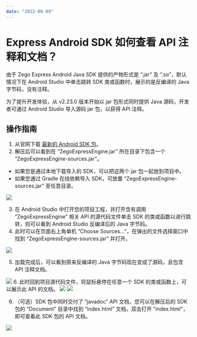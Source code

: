 ```yaml
---
date: "2022-09-09"
---
```

# Express Android SDK 如何查看 API 注释和文档？

由于 Zego Express Android Java SDK 提供的产物形式是 “.jar” 及 “.so”，默认情况下在 Android Studio 中单击跳转 SDK 类或函数时，展示的是反编译的 Java 字节码，没有注释。

为了提升开发体验，从 v2.23.0 版本开始以 jar 包形式同时提供 Java 源码，开发者可通过 Android Studio 导入源码 jar 包，以获得 API 注释。

## 操作指南

1. 从官网下载 [最新的 Android SDK 包](https://doc-zh.zego.im/article/2969)。
2. 解压后可以看到在 “ZegoExpressEngine.jar” 所在目录下包含一个 “ZegoExpressEngine-sources.jar”。

<div class="mk-hint">

- 如果您是通过本地下载导入的 SDK，可以把这两个 jar 包一起放到项目中。
- 如果您通过 Gradle 在线依赖导入 SDK，可放置 “ZegoExpressEngine-sources.jar” 至任意目录。
</div>

<img src="https://doc-media.zego.im/sdk-doc/Pics/Android/ExpressSDK/Integration/android_java_sources_jar.png">

3. 在 Android Studio 中打开您的项目工程，并打开含有调用 “ZegoExpressEngine” 相关 API 的源代码文件单击 SDK 的类或函数以进行跳转，则可以看到 Android Studio 反编译后的 Java 字节码。
4. 此时可以在页面右上角单机 “Choose Sources...”，在弹出的文件选择窗口中找到 “ZegoExpressEngine-sources.jar” 并打开。
<img src="https://doc-media.zego.im/sdk-doc/Pics/Android/ExpressSDK/Integration/android_studio_choose_sources.png">

5. 加载完成后，可以看到原来反编译的 Java 字节码现在变成了源码，且包含 API 注释文档。
<img src="https://doc-media.zego.im/sdk-doc/Pics/Android/ExpressSDK/Integration/android_studio_show_source_comment.png">
6. 此时回到项目源代码文件，将鼠标悬停在任意一个 SDK 的类或函数上，可以展示此 API 的文档。
<img src="https://doc-media.zego.im/sdk-doc/Pics/Android/ExpressSDK/Integration/android_studio_show_api_document.png">
<img src="https://doc-media.zego.im/sdk-doc/Pics/Android/ExpressSDK/Integration/android_studio_show_callback_document.png">

6. （可选）SDK 包中同时交付了 “javadoc” API 文档，您可以在解压后的 SDK 包的 "Document" 目录中找到 “index.html” 文档，双击打开 "index.html"，即可查看此 SDK 包的 API 文档。
<img src="https://doc-media.zego.im/sdk-doc/Pics/Express/express_api_document_html.png">

